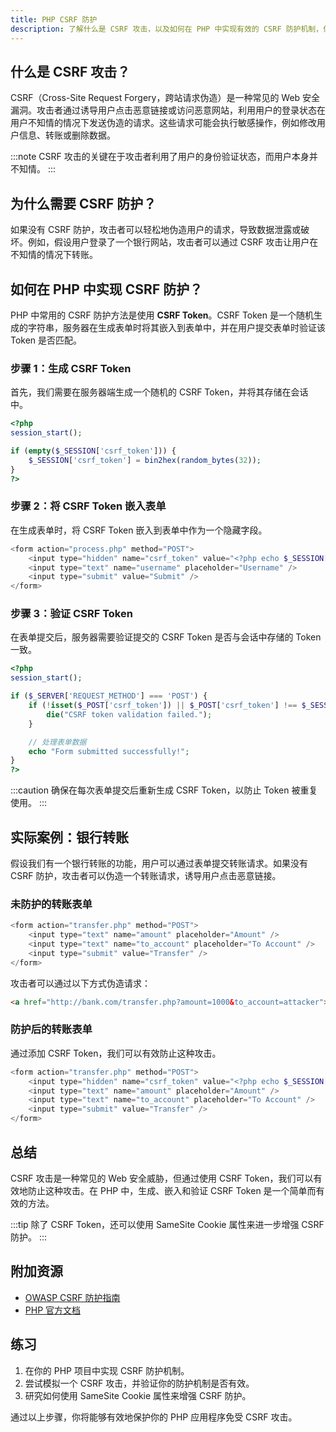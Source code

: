 ```yaml
---
title: PHP CSRF 防护
description: 了解什么是 CSRF 攻击，以及如何在 PHP 中实现有效的 CSRF 防护机制，保护你的 Web 应用程序免受恶意攻击。
---
```


## 什么是 CSRF 攻击？

CSRF（Cross-Site Request Forgery，跨站请求伪造）是一种常见的 Web 安全漏洞。攻击者通过诱导用户点击恶意链接或访问恶意网站，利用用户的登录状态在用户不知情的情况下发送伪造的请求。这些请求可能会执行敏感操作，例如修改用户信息、转账或删除数据。

:::note
CSRF 攻击的关键在于攻击者利用了用户的身份验证状态，而用户本身并不知情。
:::

## 为什么需要 CSRF 防护？

如果没有 CSRF 防护，攻击者可以轻松地伪造用户的请求，导致数据泄露或破坏。例如，假设用户登录了一个银行网站，攻击者可以通过 CSRF 攻击让用户在不知情的情况下转账。

## 如何在 PHP 中实现 CSRF 防护？

PHP 中常用的 CSRF 防护方法是使用 **CSRF Token**。CSRF Token 是一个随机生成的字符串，服务器在生成表单时将其嵌入到表单中，并在用户提交表单时验证该 Token 是否匹配。

### 步骤 1：生成 CSRF Token

首先，我们需要在服务器端生成一个随机的 CSRF Token，并将其存储在会话中。

```php
<?php
session_start();

if (empty($_SESSION['csrf_token'])) {
    $_SESSION['csrf_token'] = bin2hex(random_bytes(32));
}
?>
```

### 步骤 2：将 CSRF Token 嵌入表单

在生成表单时，将 CSRF Token 嵌入到表单中作为一个隐藏字段。

```php
<form action="process.php" method="POST">
    <input type="hidden" name="csrf_token" value="<?php echo $_SESSION['csrf_token']; ?>" />
    <input type="text" name="username" placeholder="Username" />
    <input type="submit" value="Submit" />
</form>
```

### 步骤 3：验证 CSRF Token

在表单提交后，服务器需要验证提交的 CSRF Token 是否与会话中存储的 Token 一致。

```php
<?php
session_start();

if ($_SERVER['REQUEST_METHOD'] === 'POST') {
    if (!isset($_POST['csrf_token']) || $_POST['csrf_token'] !== $_SESSION['csrf_token']) {
        die("CSRF token validation failed.");
    }

    // 处理表单数据
    echo "Form submitted successfully!";
}
?>
```

:::caution
确保在每次表单提交后重新生成 CSRF Token，以防止 Token 被重复使用。
:::

## 实际案例：银行转账

假设我们有一个银行转账的功能，用户可以通过表单提交转账请求。如果没有 CSRF 防护，攻击者可以伪造一个转账请求，诱导用户点击恶意链接。

### 未防护的转账表单

```php
<form action="transfer.php" method="POST">
    <input type="text" name="amount" placeholder="Amount" />
    <input type="text" name="to_account" placeholder="To Account" />
    <input type="submit" value="Transfer" />
</form>
```

攻击者可以通过以下方式伪造请求：

```html
<a href="http://bank.com/transfer.php?amount=1000&to_account=attacker">Click here to win a prize!</a>
```

### 防护后的转账表单

通过添加 CSRF Token，我们可以有效防止这种攻击。

```php
<form action="transfer.php" method="POST">
    <input type="hidden" name="csrf_token" value="<?php echo $_SESSION['csrf_token']; ?>" />
    <input type="text" name="amount" placeholder="Amount" />
    <input type="text" name="to_account" placeholder="To Account" />
    <input type="submit" value="Transfer" />
</form>
```

## 总结

CSRF 攻击是一种常见的 Web 安全威胁，但通过使用 CSRF Token，我们可以有效地防止这种攻击。在 PHP 中，生成、嵌入和验证 CSRF Token 是一个简单而有效的方法。

:::tip
除了 CSRF Token，还可以使用 SameSite Cookie 属性来进一步增强 CSRF 防护。
:::

## 附加资源

- [OWASP CSRF 防护指南](https://owasp.org/www-community/attacks/csrf)
- [PHP 官方文档](https://www.php.net/manual/en/book.session.php)

## 练习

1. 在你的 PHP 项目中实现 CSRF 防护机制。
2. 尝试模拟一个 CSRF 攻击，并验证你的防护机制是否有效。
3. 研究如何使用 SameSite Cookie 属性来增强 CSRF 防护。

通过以上步骤，你将能够有效地保护你的 PHP 应用程序免受 CSRF 攻击。